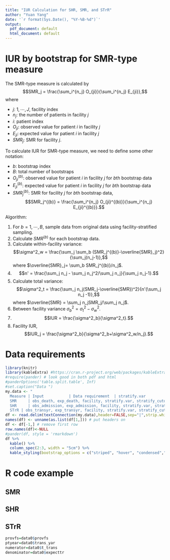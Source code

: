 ```yaml
---
title: "IUR Calculation for SHR, SMR, and STrR"
author: "Yuan Yang"
date: '`r format(Sys.Date(), "%Y-%B-%d")`'
output:
  pdf_document: default
  html_document: default
---
```


# IUR by bootstrap for SMR-type measure

 The SMR-type measure is calculated by
$$SMR_j = \frac{\sum_i^{n_j} O_{ji}}{\sum_i^{n_j} E_{ji}},$$
where

* $j$: $1,\cdots,J$, facility index
* $n_j$: the number of patients in facility $j$
* $i$: patient index
* $O_{ji}$: observed value for patient $i$ in facility $j$
* $E_{ji}$: expected value for patient $i$ in facility $j$
* $SMR_j$: SMR for facility $j$.


To calculate IUR for SMR-type measure, we need to define some other notation:

* $b$: bootstrap index
* $B$: total number of bootstraps
* $O_{ji}^{(b)}$: observed value for patient $i$ in facility $j$ for $b$th bootstrap data 
* $E_{ji}^{(b)}$: expected value for patient $i$ in facility $j$ for $b$th bootstrap data 
* $SMR_j^{(b)}$: SMR for facility $j$ for $b$th bootstrap data, $$SMR_j^{(b)} = \frac{\sum_i^{n_j} O_{ji}^{(b)}}{\sum_i^{n_j} E_{ji}^{(b)}}.$$

Algorithm:

1. For $b = 1,\cdots, B$, sample data from original data using facility-stratified sampling.
2. Calculate $SMR^{(b)}$ for each bootstrap data.
3. Calculate within-facility variance: $$\sigma^2_w = \frac{\sum_j \sum_b (SMR_j^{(b)}-\overline{SMR}_j)^2}{\sum_j(n_j-1)},$$ where $\overline{SMR}_j= \sum_b SMR_j^{(b)}/n_j$.
4. $$n' = \frac{\sum_j n_j - \sum_j n_j^2/\sum_j n_j}{\sum_j n_j-1}.$$
5. Calculate total variance: $$\sigma^2_t = \frac{\sum_j n_j(SMR_j-\overline{SMR})^2}{n'(\sum_j n_j -1)},$$ where $\overline{SMR} = \sum_j n_jSMR_j/\sum_j n_j$.
6. Between facility variance $\sigma^2_b = \sigma^2_t- \sigma^2_w$.
6. $$IUR = \frac{\sigma^2_b}{\sigma^2_t}.$$
7. Facility IUR, $$IUR_j = \frac{\sigma^2_b}{\sigma^2_b+\sigma^2_w/n_j}.$$


# Data requirements


```r
library(knitr)
library(kableExtra) #https://cran.r-project.org/web/packages/kableExtra/vignettes/awesome_table_in_html.html
#require(pander) # look good in both pdf and html
#panderOptions('table.split.table', Inf)
#set.caption("Data ")
my.data <- "
  Measure | Input           | Data requirement  | stratify.var
  SMR     | obs_death, exp_death, facility, stratify.var, stratify_cutoff, year | Remove 'Short' and small  facilities (facility expected death < 3) |
  SHR     | obs_admission, exp_admission, facility, stratify.var, stratify_cutoff, year |   Remove 'Short' and small facilities (facility patient year < 5 ) |
  STrR | obs_transyr, exp_transyr, facility, stratify.var, stratify_cutoff, year   |  Remove 'Short' and small facilities (facility trans_yar<10) |"  
df <- read.delim(textConnection(my.data),header=FALSE,sep="|",strip.white=TRUE,stringsAsFactors=FALSE)
names(df) <- unname(as.list(df[1,])) # put headers on
df <- df[-1,] # remove first row
row.names(df)<-NULL
#pander(df, style = 'rmarkdown')
df %>%
  kable() %>%
  column_spec(2:3, width = "5cm") %>%
  kable_styling(bootstrap_options = c("striped", "hover", "condensed","bordered"), full_width = F)
```

# R code example
## SMR

## SHR

## STrR
```r
provfs=data0$provfs
ptyear=data0$trans_yar
numerator=data0$t_trans
denominator=data0$expecttr
```




